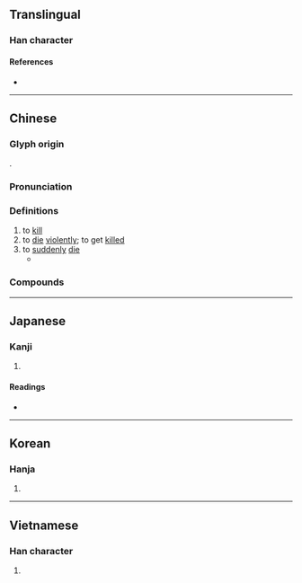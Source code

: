 {{character info/new}}
{{also|毙}}
==Translingual==

===Han character===
{{Han char|rn=66|rad=攴|as=14|sn=18|four=98211|canj=FKMNP|ids=⿱敝死}}

====References====
* {{Han ref|kx=0476.090|dkj=13417|dj=0831.080|hdz=21478.050|uh=6583|ud=25987|bh=C0C5|bd=49349}}

----

==Chinese==
{{zh-forms|s=毙}}

===Glyph origin===
{{Han etym}}
{{Han compound|敝|死|c1=p|c2=s|t2=death|ls=psc}}.

===Pronunciation===
{{zh-pron
|m=bì
|c=bai6
|h=pfs=
|md=
|mn=qz,tw,xm:pē/zz:pī/tw,xm:pè
|mn_note=pè - vernacular (俗)
|w=
|mc=y
|oc=y
|cat=v
}}

===Definitions===
{{zh-hanzi}}

# to [[kill]]
# to [[die]] [[violently]]; to get [[killed]]
# to [[suddenly]] [[die]]
#* {{zh-x|暴斃|to [[suddenly]] [[die]]}}

===Compounds===
{{zh-der|槍斃|擊斃|斃命|倒斃|勒斃|待斃|暴斃|束手就斃|束手待斃|斃傷|瘐斃|路斃|酷斃|自斃|射斃}}

----

==Japanese==

===Kanji===
{{ja-kanji|grade=|rs=攴14}}

# {{defn|lang=ja|sort=攴14}}

====Readings====
* {{ja-readings|goon=[[べ]] (be)|kanon=[[へい]] (hei)|kun=[[たおれる]] (taoreru)}}

----

==Korean==

===Hanja===
{{ko-hanja|hangeul=폐|eumhun=|rv=pye|mr=p'ye|y=phyey}}

# {{defn|lang=ko|sort=攴14}}

----

==Vietnamese==

===Han character===
{{vi-hantu|[[tệ]], [[tễ]]|rs=攴14}}

# {{defn|lang=vi|sort=攴14}}